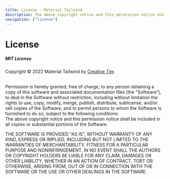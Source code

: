 ```yaml
---
title: License - Material Tailwind
description: The above copyright notice and this permission notice shall be included in all copies or substantial portions of the Software when using Material Tailwind.
navigation: ["license"]
---
```


# License

##### MIT License

Copyright © 2022 Material Tailwind by [Creative Tim](https://www.creative-tim.com?ref=material-tailwind)

<br />
Permission is hereby granted, free of charge, to any person obtaining a copy of this
software and associated documentation files (the "Software"), to deal in the Software
without restriction, including without limitation the rights to use, copy, modify,
merge, publish, distribute, sublicense, and/or sell copies of the Software, and to
permit persons to whom the Software is furnished to do so, subject to the following
conditions:
<br />
The above copyright notice and this permission notice shall be included in all copies
or substantial portions of the Software.
<br />

THE SOFTWARE IS PROVIDED "AS IS", WITHOUT WARRANTY OF ANY KIND, EXPRESS OR IMPLIED, INCLUDING BUT NOT LIMITED TO THE WARRANTIES OF MERCHANTABILITY, FITNESS FOR A PARTICULAR PURPOSE AND NONINFRINGEMENT. IN NO EVENT SHALL THE AUTHORS OR COPYRIGHT HOLDERS BE LIABLE FOR ANY CLAIM, DAMAGES OR OTHER LIABILITY, WHETHER IN AN ACTION OF CONTRACT, TORT OR OTHERWISE, ARISING FROM, OUT OF OR IN CONNECTION WITH THE SOFTWARE OR THE USE OR OTHER DEALINGS IN THE SOFTWARE.
